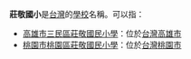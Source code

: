 '''莊敬國小'''是[[台灣|台灣]]的[[學校|學校]]名稱。可以指：
*[[高雄市三民區莊敬國民小學|高雄市三民區莊敬國民小學]]：位於[[台灣|台灣]][[高雄市|高雄市]]
*[[桃園市桃園區莊敬國民小學|桃園市桃園區莊敬國民小學]]：位於[[台灣|台灣]][[桃園市|桃園市]]
{{disambig|Cat=四字教育机构消歧义}}